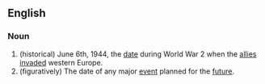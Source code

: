 ==English==
===Noun===
#(historical) June 6th, 1944, the [[date]] during World War 2 when the [[allies]] [[invade]]d western Europe.
#(figuratively) The date of any major [[event]] planned for the [[future]].
{{Wikipedia}}